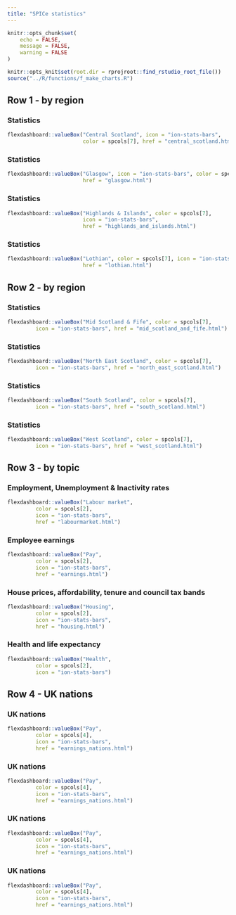 ```yaml
---
title: "SPICe statistics"
---
```


```r

knitr::opts_chunk$set(
	echo = FALSE,
	message = FALSE,
	warning = FALSE
)

knitr::opts_knit$set(root.dir = rprojroot::find_rstudio_root_file())
source("../R/functions/f_make_charts.R")

```

## Row 1 - by region

### Statistics

```r
flexdashboard::valueBox("Central Scotland", icon = "ion-stats-bars", 
                        color = spcols[7], href = "central_scotland.html")
```

### Statistics

```r
flexdashboard::valueBox("Glasgow", icon = "ion-stats-bars", color = spcols[7],
                        href = "glasgow.html")
```

### Statistics

```r
flexdashboard::valueBox("Highlands & Islands", color = spcols[7], 
                        icon = "ion-stats-bars",
                        href = "highlands_and_islands.html")
```

### Statistics

```r
flexdashboard::valueBox("Lothian", color = spcols[7], icon = "ion-stats-bars",
                        href = "lothian.html")
```

## Row 2 - by region

### Statistics

```r
flexdashboard::valueBox("Mid Scotland & Fife", color = spcols[7],
         icon = "ion-stats-bars", href = "mid_scotland_and_fife.html")
```

### Statistics

```r
flexdashboard::valueBox("North East Scotland", color = spcols[7],
         icon = "ion-stats-bars", href = "north_east_scotland.html")
```

### Statistics

```r
flexdashboard::valueBox("South Scotland", color = spcols[7],
         icon = "ion-stats-bars", href = "south_scotland.html")
```

### Statistics

```r
flexdashboard::valueBox("West Scotland", color = spcols[7],
         icon = "ion-stats-bars", href = "west_scotland.html")
```

## Row 3 - by topic

### Employment, Unemployment & Inactivity rates

```r
flexdashboard::valueBox("Labour market",
         color = spcols[2],
         icon = "ion-stats-bars",
         href = "labourmarket.html")
```

### Employee earnings

```r
flexdashboard::valueBox("Pay",
         color = spcols[2],
         icon = "ion-stats-bars",
         href = "earnings.html")
```


### House prices, affordability, tenure and council tax bands

```r
flexdashboard::valueBox("Housing",
         color = spcols[2],
         icon = "ion-stats-bars",
         href = "housing.html")
```

### Health and life expectancy

```r
flexdashboard::valueBox("Health",
         color = spcols[2],
         icon = "ion-stats-bars")
```

## Row 4 - UK nations

### UK nations

```r
flexdashboard::valueBox("Pay",
         color = spcols[4],
         icon = "ion-stats-bars",
         href = "earnings_nations.html")
```

### UK nations

```r
flexdashboard::valueBox("Pay",
         color = spcols[4],
         icon = "ion-stats-bars",
         href = "earnings_nations.html")
```

### UK nations

```r
flexdashboard::valueBox("Pay",
         color = spcols[4],
         icon = "ion-stats-bars",
         href = "earnings_nations.html")
```

### UK nations

```r
flexdashboard::valueBox("Pay",
         color = spcols[4],
         icon = "ion-stats-bars",
         href = "earnings_nations.html")
```








